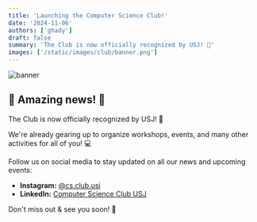 ```yaml
---
title: 'Launching the Computer Science Club!'
date: '2024-11-06'
authors: ['ghady']
draft: false
summary: 'The Club is now officially recognized by USJ! 🚀'
images: ['/static/images/club/banner.png']
---
```


![banner](/static/images/club/banner.png)

## 🎉 Amazing news! 🎉

The Club is now officially recognized by USJ! 🚀

We're already gearing up to organize workshops, events, and many other activities for all of you! 💻

Follow us on social media to stay updated on all our news and upcoming events:

- **Instagram:** [@cs.club.usj](https://www.instagram.com/cs.club.usj/)
- **LinkedIn:** [Computer Science Club USJ](https://www.linkedin.com/company/cs-club-usj)

Don't miss out & see you soon! 💙
